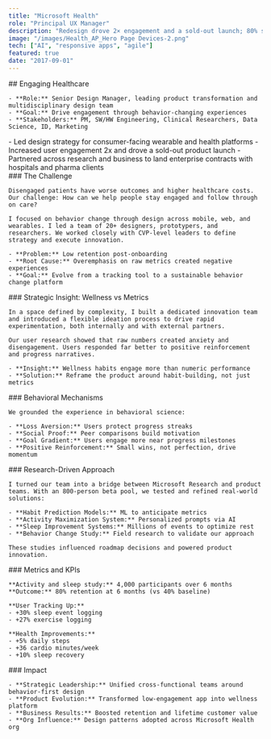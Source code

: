 ```yaml
---
title: "Microsoft Health"
role: "Principal UX Manager"
description: "Redesign drove 2× engagement and a sold-out launch; 80% six-month retention in a 4k study."
image: "/images/Health_AP_Hero Page Devices-2.png"
tech: ["AI", "responsive apps", "agile"]
featured: true
date: "2017-09-01"
---
```


<ImageGallery>
  <div>
    ## Engaging Healthcare

    - **Role:** Senior Design Manager, leading product transformation and multidisciplinary design team  
    - **Goal:** Drive engagement through behavior-changing experiences  
    - **Stakeholders:** PM, SW/HW Engineering, Clinical Researchers, Data Science, ID, Marketing  
  </div>
  <div>
    - Led design strategy for consumer-facing wearable and health platforms  
    - Increased user engagement 2x and drove a sold-out product launch  
    - Partnered across research and business to land enterprise contracts with hospitals and pharma clients  
  </div>
</ImageGallery>

<ImageGallery>
  <div>
    ### The Challenge

    Disengaged patients have worse outcomes and higher healthcare costs. Our challenge: How can we help people stay engaged and follow through on care?  

    I focused on behavior change through design across mobile, web, and wearables. I led a team of 20+ designers, prototypers, and researchers. We worked closely with CVP-level leaders to define strategy and execute innovation.

    - **Problem:** Low retention post-onboarding  
    - **Root Cause:** Overemphasis on raw metrics created negative experiences  
    - **Goal:** Evolve from a tracking tool to a sustainable behavior change platform  
  </div>

  <MDXImage
    src="/images/Health_HVI_surface.png"
    alt="Microsoft Band app"
  />
</ImageGallery>


<ImageGallery>
  <div>
   ### Strategic Insight: Wellness vs Metrics

    In a space defined by complexity, I built a dedicated innovation team and introduced a flexible ideation process to drive rapid experimentation, both internally and with external partners.

    Our user research showed that raw numbers created anxiety and disengagement. Users responded far better to positive reinforcement and progress narratives.

    - **Insight:** Wellness habits engage more than numeric performance  
    - **Solution:** Reframe the product around habit-building, not just metrics  
  </div>

  <MDXImage
    src="/images/Health_HVI_phones.png"
    alt="Microsoft Band app"
  />
</ImageGallery>


<ImageGallery>
  <div>
   ### Behavioral Mechanisms

    We grounded the experience in behavioral science:

    - **Loss Aversion:** Users protect progress streaks  
    - **Social Proof:** Peer comparisons build motivation  
    - **Goal Gradient:** Users engage more near progress milestones  
    - **Positive Reinforcement:** Small wins, not perfection, drive momentum  
  </div>

  <MDXImage
    src="/images/HealthActionPlan.png"
    alt="Microsoft Band app"
  />
</ImageGallery>


<ImageGallery>
  <div>
   ### Research-Driven Approach

    I turned our team into a bridge between Microsoft Research and product teams. With an 800-person beta pool, we tested and refined real-world solutions:

    - **Habit Prediction Models:** ML to anticipate metrics  
    - **Activity Maximization System:** Personalized prompts via AI  
    - **Sleep Improvement Systems:** Millions of events to optimize rest  
    - **Behavior Change Study:** Field research to validate our approach  

    These studies influenced roadmap decisions and powered product innovation.
  </div>

  <MDXImage
    src="/images/Health_AP_Hero Page Devices-2.png"
    alt="Microsoft Band app"
  />
</ImageGallery>


<ImageGallery>
  <div>
   ### Metrics and KPIs

    **Activity and sleep study:** 4,000 participants over 6 months  
    **Outcome:** 80% retention at 6 months (vs 40% baseline)

    **User Tracking Up:**  
    - +30% sleep event logging  
    - +27% exercise logging  

    **Health Improvements:**  
    - +5% daily steps  
    - +36 cardio minutes/week  
    - +10% sleep recovery  
  </div>

  <MDXImage
    src="/images/Healthactivity_habits.png"
    alt="Microsoft Band app"
  />
</ImageGallery>


<ImageGallery>
  <div>
   ### Impact

    - **Strategic Leadership:** Unified cross-functional teams around behavior-first design  
    - **Product Evolution:** Transformed low-engagement app into wellness platform  
    - **Business Results:** Boosted retention and lifetime customer value  
    - **Org Influence:** Design patterns adopted across Microsoft Health org  
  </div>

  <MDXVideo
    src="https://res.cloudinary.com/dcrb9u53g/video/upload/v1754691962/Healthceo_demo_edit_2_creyi9.mp4"
    autoplay={true}
    loop={true}
    muted={true}
    className="border border-gray-300 dark:border-gray-600"
  />
</ImageGallery>